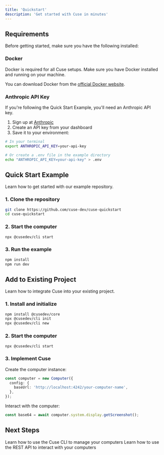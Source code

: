 ```yaml
---
title: 'Quickstart'
description: 'Get started with Cuse in minutes'
---
```


## Requirements

Before getting started, make sure you have the following installed:

### Docker
Docker is required for all Cuse setups. Make sure you have Docker installed and running on your machine.
    
You can download Docker from the [official Docker website](https://www.docker.com/get-started/).

### Anthropic API Key
If you're following the Quick Start Example, you'll need an Anthropic API key.
    
1. Sign up at [Anthropic](https://www.anthropic.com/)
2. Create an API key from your dashboard
3. Save it to your environment:
```bash
# In your terminal
export ANTHROPIC_API_KEY=your-api-key

# Or create a .env file in the example directory
echo "ANTHROPIC_API_KEY=your-api-key" > .env
```

## Quick Start Example

Learn how to get started with our example repository.

### 1. Clone the repository
```bash
git clone https://github.com/cuse-dev/cuse-quickstart
cd cuse-quickstart
```

### 2. Start the computer
```bash
npx @cusedev/cli start
```

### 3. Run the example
```bash
npm install
npm run dev
```

## Add to Existing Project

Learn how to integrate Cuse into your existing project.

### 1. Install and initialize
```bash
npm install @cusedev/core
npx @cusedev/cli init
npx @cusedev/cli new
```

### 2. Start the computer
```bash
npx @cusedev/cli start
```

### 3. Implement Cuse
Create the computer instance:
```typescript
const computer = new Computer({
  config: {
    baseUrl: 'http://localhost:4242/your-computer-name',
  },
});
```

Interact with the computer:
```typescript
const base64 = await computer.system.display.getScreenshot();
```

## Next Steps

<CardGroup>
  <Card
    title="CLI Reference"
    icon="square-terminal"
    href="/cli/init"
  >
    Learn how to use the Cuse CLI to manage your computers
  </Card>
  <Card
    title="API Reference"
    icon="laptop"
    href="/api-reference"
  >
    Learn how to use the REST API to interact with your computers
  </Card>
</CardGroup>
